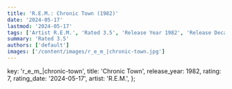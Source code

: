 ```yaml
---
title: 'R.E.M.: Chronic Town (1982)'
date: '2024-05-17'
lastmod: '2024-05-17'
tags: ['Artist R.E.M.', 'Rated 3.5', 'Release Year 1982', 'Release Decade 1980']
summary: 'Rated 3.5'
authors: ['default']
images: ['/content/images/r_e_m_|chronic-town.jpg']
---
```


  key: 'r_e_m_|chronic-town',
  title: 'Chronic Town',
  release_year: 1982,
  rating: 7,
  rating_date: '2024-05-17',
  artist: 'R.E.M.',
};

<MusicRating data={data} />
